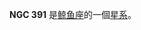 {{NGCInfoBox|NGCID=NGC 391|發現者=Bond|發現日期=1853年1月8日|其他編號=UGC 693, MCG 0-3-75,ZWG 384.77|曆元=J2000.0|赤經=1時7分22.5秒
|赤緯=0°55'33"|星座=鲸鱼座|星體=星系|星等=13.5|表面亮度=13.1|藍等=14.5}}

'''NGC 391''' 是[[鲸鱼座|鲸鱼座]]的一個[[星系|星系]]。

{{NGCReference|391}}
{{Catalogs|NGC=391}}

{{Galaxy-stub}}